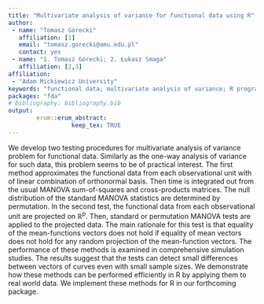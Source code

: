 ```yaml
---
title: "Multivariate analysis of variance for functional data using R"
author:
 - name: "Tomasz Górecki"
   affiliation: [1]
   email: "tomasz.gorecki@amu.edu.pl"
   contact: yes
 - name: "1. Tomasz Górecki; 2. Łukasz Smaga"
   affiliation: [2,3]
affiliation:
 - "Adam Mickiewicz University"
keywords: "functional data; multivariate analysis of variance; R program"
packages: "fda"
# bibliography: bibliography.bib
output:  
        erum::erum_abstract:
                  keep_tex: TRUE
---
```


We develop two testing procedures for multivariate analysis of variance
problem for functional data. Similarly as the one-way analysis of
variance for such data, this problem seems to be of practical interest.
The first method approximates the functional data from each
observational unit with of linear combination of orthonormal basis. Then
time is integrated out from the usual MANOVA sum-of-squares and
cross-products matrices. The null distribution of the standard MANOVA
statistics are determined by permutation. In the second test, the
functional data from each observational unit are projected on
ℝ<sup>*p*</sup>. Then, standard or permutation MANOVA tests are applied
to the projected data. The main rationale for this test is that equality
of the mean-functions vectors does not hold if equality of mean vectors
does not hold for any random projection of the mean-function vectors.
The performance of these methods is examined in comprehensive simulation
studies. The results suggest that the tests can detect small differences
between vectors of curves even with small sample sizes. We demonstrate
how these methods can be performed efficiently in R by applying them to
real world data. We implement these methods for R in our forthcoming
package.

<!--  -->
<!-- **References** -->
<!-- \begin{thebibliography}{12}
 \bibitem{CAFB2010} Cuesta-Albertos, J.A., Febrero-Bande, M. (2010) A simple multiway ANOVA for functional data. Test 19, 537--557.
 
 \bibitem{GS2015} G\'orecki, T., Smaga, \L. (2015) A comparison of tests for the one-way ANOVA problem for functional data. Comput. Statist. 30, 987--1010. 
 
 \bibitem{GS2016} G\'orecki, T., Smaga, \L., Multivariate analysis of variance for functional data (under review)
 
 \bibitem{HK} Horv\'ath, L., Kokoszka, P. (2012) Inference for functional data with applications. Springer, New York.
 
 \bibitem{Retal2009} Ramsay, J.O., Hooker, G., Graves, S. (2009) Functional data analysis with R and MATLAB. Springer, Berlin.
 
 \bibitem{RWGHfda2014} Ramsay, J.O., Wickham, H., Graves, S., Hooker, G. (2014) fda: Functional data analysis. R package version 2.4.3. \url{http://CRAN.R-project.org/package=fda}
 
 \bibitem{RCoreTeam2015} R Core Team (2015) R: a language and environment for statistical computing. R Foundation for Statistical Computing, Vienna, Austria. \url{http://www.R-project.org/}
 
 \bibitem{Z2013} Zhang, J.T. (2013) Analysis of variance for functional data. Chapman $\&$ Hall, London.
 \end{thebibliography} -->

